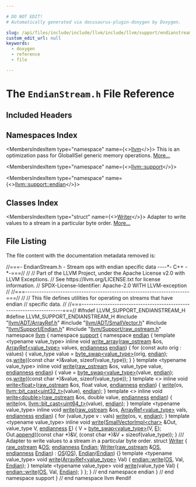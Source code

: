 ```yaml
---

# DO NOT EDIT!
# Automatically generated via docusaurus-plugin-doxygen by Doxygen.

slug: /api/files/include/include/llvm/include/llvm/support/endianstream-h
custom_edit_url: null
keywords:
  - doxygen
  - reference
  - file

---
```





# The `EndianStream.h` File Reference

<DoxygenPage pluginConfig={pluginConfig}>



## Included Headers

<IncludesList>
<IncludesListItem
  filePath="llvm/ADT/ArrayRef.h"
  permalink="/docs/api/files/include/include/llvm/include/llvm/adt/arrayref-h"
  isLocal="true" />
<IncludesListItem
  filePath="llvm/ADT/SmallVector.h"
  permalink="/docs/api/files/include/include/llvm/include/llvm/adt/smallvector-h"
  isLocal="true" />
<IncludesListItem
  filePath="llvm/Support/Endian.h"
  permalink="/docs/api/files/include/include/llvm/include/llvm/support/endian-h"
  isLocal="true" />
<IncludesListItem
  filePath="llvm/Support/raw_ostream.h"
  permalink="/docs/api/files/include/include/llvm/include/llvm/support/raw-ostream-h"
  isLocal="true" />
</IncludesList>

## Namespaces Index

<MembersIndex>

<MembersIndexItem
  type="namespace"
  name={<><a href="/docs/api/namespaces/llvm">llvm</a></>}>
This is an optimization pass for GlobalISel generic memory operations. <a href="/docs/api/namespaces/llvm/#details">More...</a>
</MembersIndexItem>

<MembersIndexItem
  type="namespace"
  name={<><a href="/docs/api/namespaces/llvm/support">llvm::support</a></>}>
</MembersIndexItem>

<MembersIndexItem
  type="namespace"
  name={<><a href="/docs/api/namespaces/llvm/support/endian">llvm::support::endian</a></>}>
</MembersIndexItem>

</MembersIndex>

## Classes Index

<MembersIndex>

<MembersIndexItem
  type="struct"
  name={<><a href="/docs/api/structs/llvm/support/endian/writer">Writer</a></>}>
Adapter to write values to a stream in a particular byte order. <a href="/docs/api/structs/llvm/support/endian/writer/#details">More...</a>
</MembersIndexItem>

</MembersIndex>


## File Listing

The file content with the documentation metadata removed is:

<ProgramListing>

<Link id="l00001" /><CodeLine lineNumber="1"><Highlight kind="comment">//===- EndianStream.h - Stream ops with endian specific data ----&#42;- C++ -&#42;-===//</Highlight><Highlight kind="normal"></Highlight></CodeLine>
<Link id="l00002" /><CodeLine lineNumber="2"><Highlight kind="normal"></Highlight><Highlight kind="comment">//</Highlight><Highlight kind="normal"></Highlight></CodeLine>
<Link id="l00003" /><CodeLine lineNumber="3"><Highlight kind="normal"></Highlight><Highlight kind="comment">// Part of the LLVM Project, under the Apache License v2.0 with LLVM Exceptions.</Highlight><Highlight kind="normal"></Highlight></CodeLine>
<Link id="l00004" /><CodeLine lineNumber="4"><Highlight kind="normal"></Highlight><Highlight kind="comment">// See https://llvm.org/LICENSE.txt for license information.</Highlight><Highlight kind="normal"></Highlight></CodeLine>
<Link id="l00005" /><CodeLine lineNumber="5"><Highlight kind="normal"></Highlight><Highlight kind="comment">// SPDX-License-Identifier: Apache-2.0 WITH LLVM-exception</Highlight><Highlight kind="normal"></Highlight></CodeLine>
<Link id="l00006" /><CodeLine lineNumber="6"><Highlight kind="normal"></Highlight><Highlight kind="comment">//</Highlight><Highlight kind="normal"></Highlight></CodeLine>
<Link id="l00007" /><CodeLine lineNumber="7"><Highlight kind="normal"></Highlight><Highlight kind="comment">//===----------------------------------------------------------------------===//</Highlight><Highlight kind="normal"></Highlight></CodeLine>
<Link id="l00008" /><CodeLine lineNumber="8"><Highlight kind="normal"></Highlight><Highlight kind="comment">//</Highlight><Highlight kind="normal"></Highlight></CodeLine>
<Link id="l00009" /><CodeLine lineNumber="9"><Highlight kind="normal"></Highlight><Highlight kind="comment">// This file defines utilities for operating on streams that have endian</Highlight><Highlight kind="normal"></Highlight></CodeLine>
<Link id="l00010" /><CodeLine lineNumber="10"><Highlight kind="normal"></Highlight><Highlight kind="comment">// specific data.</Highlight><Highlight kind="normal"></Highlight></CodeLine>
<Link id="l00011" /><CodeLine lineNumber="11"><Highlight kind="normal"></Highlight><Highlight kind="comment">//</Highlight><Highlight kind="normal"></Highlight></CodeLine>
<Link id="l00012" /><CodeLine lineNumber="12"><Highlight kind="normal"></Highlight><Highlight kind="comment">//===----------------------------------------------------------------------===//</Highlight><Highlight kind="normal"></Highlight></CodeLine>
<Link id="l00013" /><CodeLine lineNumber="13"><Highlight kind="normal"></Highlight></CodeLine>
<Link id="l00014" /><CodeLine lineNumber="14"><Highlight kind="normal"></Highlight><Highlight kind="preprocessor">#ifndef LLVM&#95;SUPPORT&#95;ENDIANSTREAM&#95;H</Highlight><Highlight kind="normal"></Highlight></CodeLine>
<Link id="l00015" /><CodeLine lineNumber="15"><Highlight kind="normal"></Highlight><Highlight kind="preprocessor">#define LLVM&#95;SUPPORT&#95;ENDIANSTREAM&#95;H</Highlight><Highlight kind="normal"></Highlight></CodeLine>
<Link id="l00016" /><CodeLine lineNumber="16"><Highlight kind="normal"></Highlight></CodeLine>
<Link id="l00017" /><CodeLine lineNumber="17"><Highlight kind="normal"></Highlight><Highlight kind="preprocessor">#include &quot;<a href="/docs/api/files/include/include/llvm/include/llvm/adt/arrayref-h">llvm/ADT/ArrayRef.h</a>&quot;</Highlight><Highlight kind="normal"></Highlight></CodeLine>
<Link id="l00018" /><CodeLine lineNumber="18"><Highlight kind="normal"></Highlight><Highlight kind="preprocessor">#include &quot;<a href="/docs/api/files/include/include/llvm/include/llvm/adt/smallvector-h">llvm/ADT/SmallVector.h</a>&quot;</Highlight><Highlight kind="normal"></Highlight></CodeLine>
<Link id="l00019" /><CodeLine lineNumber="19"><Highlight kind="normal"></Highlight><Highlight kind="preprocessor">#include &quot;<a href="/docs/api/files/include/include/llvm/include/llvm/support/endian-h">llvm/Support/Endian.h</a>&quot;</Highlight><Highlight kind="normal"></Highlight></CodeLine>
<Link id="l00020" /><CodeLine lineNumber="20"><Highlight kind="normal"></Highlight><Highlight kind="preprocessor">#include &quot;<a href="/docs/api/files/include/include/llvm/include/llvm/support/raw-ostream-h">llvm/Support/raw&#95;ostream.h</a>&quot;</Highlight><Highlight kind="normal"></Highlight></CodeLine>
<Link id="l00021" /><CodeLine lineNumber="21"><Highlight kind="normal"></Highlight></CodeLine>
<Link id="l00022" /><CodeLine lineNumber="22"><Highlight kind="normal"></Highlight><Highlight kind="keyword">namespace </Highlight><Highlight kind="normal"><a href="/docs/api/namespaces/llvm">llvm</a> &#123;</Highlight></CodeLine>
<Link id="l00023" /><CodeLine lineNumber="23"><Highlight kind="normal"></Highlight><Highlight kind="keyword">namespace </Highlight><Highlight kind="normal"><a href="/docs/api/namespaces/llvm/support">support</a> &#123;</Highlight></CodeLine>
<Link id="l00024" /><CodeLine lineNumber="24"><Highlight kind="normal"></Highlight></CodeLine>
<Link id="l00025" /><CodeLine lineNumber="25"><Highlight kind="normal"></Highlight><Highlight kind="keyword">namespace </Highlight><Highlight kind="normal"><a href="/docs/api/namespaces/llvm/support/endian">endian</a> &#123;</Highlight></CodeLine>
<Link id="l00026" /><CodeLine lineNumber="26"><Highlight kind="normal"></Highlight></CodeLine>
<Link id="l00027" /><CodeLine lineNumber="27"><Highlight kind="normal"></Highlight><Highlight kind="keyword">template</Highlight><Highlight kind="normal"> &lt;</Highlight><Highlight kind="keyword">typename</Highlight><Highlight kind="normal"> value&#95;type&gt;</Highlight></CodeLine>
<Link id="l00028" /><CodeLine lineNumber="28" lineLink="/docs/api/namespaces/llvm/support/endian/#a0d40b2f1e459508b598037aca1a32cfc"><Highlight kind="normal"></Highlight><Highlight kind="keyword">inline</Highlight><Highlight kind="normal"> </Highlight><Highlight kind="keywordtype">void</Highlight><Highlight kind="normal"> <a href="/docs/api/namespaces/llvm/support/endian/#a0d40b2f1e459508b598037aca1a32cfc">write&#95;array</a>(<a href="/docs/api/classes/llvm/raw-ostream">raw&#95;ostream</a> &amp;os, <a href="/docs/api/classes/llvm/arrayref">ArrayRef&lt;value&#95;type&gt;</a> values,</Highlight></CodeLine>
<Link id="l00029" /><CodeLine lineNumber="29"><Highlight kind="normal">                        <a href="/docs/api/namespaces/llvm/#ae1e26e57357947b25e392fd18ab000db">endianness</a> <a href="/docs/api/namespaces/llvm/support/endian">endian</a>) &#123;</Highlight></CodeLine>
<Link id="l00030" /><CodeLine lineNumber="30"><Highlight kind="normal">  </Highlight><Highlight kind="keywordflow">for</Highlight><Highlight kind="normal"> (</Highlight><Highlight kind="keyword">const</Highlight><Highlight kind="normal"> </Highlight><Highlight kind="keyword">auto</Highlight><Highlight kind="normal"> orig : values) &#123;</Highlight></CodeLine>
<Link id="l00031" /><CodeLine lineNumber="31"><Highlight kind="normal">    value&#95;type value = <a href="/docs/api/namespaces/llvm/support/endian/#a108ca68c609b3e8c00918a68d26905fa">byte&#95;swap&lt;value&#95;type&gt;</a>(orig, <a href="/docs/api/namespaces/llvm/support/endian">endian</a>);</Highlight></CodeLine>
<Link id="l00032" /><CodeLine lineNumber="32"><Highlight kind="normal">    os.<a href="/docs/api/classes/llvm/raw-ostream/#a6e0cbc5c8568d8446c284c8538b2c9f1">write</a>((</Highlight><Highlight kind="keyword">const</Highlight><Highlight kind="normal"> </Highlight><Highlight kind="keywordtype">char</Highlight><Highlight kind="normal"> &#42;)&amp;value, </Highlight><Highlight kind="keyword">sizeof</Highlight><Highlight kind="normal">(value&#95;type));</Highlight></CodeLine>
<Link id="l00033" /><CodeLine lineNumber="33"><Highlight kind="normal">  &#125;</Highlight></CodeLine>
<Link id="l00034" /><CodeLine lineNumber="34"><Highlight kind="normal">&#125;</Highlight></CodeLine>
<Link id="l00035" /><CodeLine lineNumber="35"><Highlight kind="normal"></Highlight></CodeLine>
<Link id="l00036" /><CodeLine lineNumber="36"><Highlight kind="normal"></Highlight><Highlight kind="keyword">template</Highlight><Highlight kind="normal"> &lt;</Highlight><Highlight kind="keyword">typename</Highlight><Highlight kind="normal"> value&#95;type&gt;</Highlight></CodeLine>
<Link id="l00037" /><CodeLine lineNumber="37" lineLink="/docs/api/namespaces/llvm/support/endian/#a9dbd69fb838179adf11cb50b3d029cda"><Highlight kind="normal"></Highlight><Highlight kind="keyword">inline</Highlight><Highlight kind="normal"> </Highlight><Highlight kind="keywordtype">void</Highlight><Highlight kind="normal"> <a href="/docs/api/namespaces/llvm/support/endian/#add1f2d1d972957d22186f4ec92f985f6">write</a>(<a href="/docs/api/classes/llvm/raw-ostream">raw&#95;ostream</a> &amp;os, value&#95;type value, <a href="/docs/api/namespaces/llvm/#ae1e26e57357947b25e392fd18ab000db">endianness</a> <a href="/docs/api/namespaces/llvm/support/endian">endian</a>) &#123;</Highlight></CodeLine>
<Link id="l00038" /><CodeLine lineNumber="38"><Highlight kind="normal">  value = <a href="/docs/api/namespaces/llvm/support/endian/#a108ca68c609b3e8c00918a68d26905fa">byte&#95;swap&lt;value&#95;type&gt;</a>(value, <a href="/docs/api/namespaces/llvm/support/endian">endian</a>);</Highlight></CodeLine>
<Link id="l00039" /><CodeLine lineNumber="39"><Highlight kind="normal">  os.<a href="/docs/api/classes/llvm/raw-ostream/#a6e0cbc5c8568d8446c284c8538b2c9f1">write</a>((</Highlight><Highlight kind="keyword">const</Highlight><Highlight kind="normal"> </Highlight><Highlight kind="keywordtype">char</Highlight><Highlight kind="normal"> &#42;)&amp;value, </Highlight><Highlight kind="keyword">sizeof</Highlight><Highlight kind="normal">(value&#95;type));</Highlight></CodeLine>
<Link id="l00040" /><CodeLine lineNumber="40"><Highlight kind="normal">&#125;</Highlight></CodeLine>
<Link id="l00041" /><CodeLine lineNumber="41"><Highlight kind="normal"></Highlight></CodeLine>
<Link id="l00042" /><CodeLine lineNumber="42"><Highlight kind="normal"></Highlight><Highlight kind="keyword">template</Highlight><Highlight kind="normal"> &lt;&gt;</Highlight></CodeLine>
<Link id="l00043" /><CodeLine lineNumber="43" lineLink="/docs/api/namespaces/llvm/support/endian/#a1517797a7158413251f2ed5ebdd73732"><Highlight kind="normal"></Highlight><Highlight kind="keyword">inline</Highlight><Highlight kind="normal"> </Highlight><Highlight kind="keywordtype">void</Highlight><Highlight kind="normal"> <a href="/docs/api/namespaces/llvm/support/endian/#a1517797a7158413251f2ed5ebdd73732">write&lt;float&gt;</a>(<a href="/docs/api/classes/llvm/raw-ostream">raw&#95;ostream</a> &amp;os, </Highlight><Highlight kind="keywordtype">float</Highlight><Highlight kind="normal"> value, <a href="/docs/api/namespaces/llvm/#ae1e26e57357947b25e392fd18ab000db">endianness</a> <a href="/docs/api/namespaces/llvm/support/endian">endian</a>) &#123;</Highlight></CodeLine>
<Link id="l00044" /><CodeLine lineNumber="44"><Highlight kind="normal">  <a href="/docs/api/namespaces/llvm/support/endian/#add1f2d1d972957d22186f4ec92f985f6">write</a>(os, <a href="/docs/api/namespaces/llvm/#aab3863f16cb0767af49f0dd63bc5aa90">llvm::bit&#95;cast&lt;uint32&#95;t&gt;</a>(value), <a href="/docs/api/namespaces/llvm/support/endian">endian</a>);</Highlight></CodeLine>
<Link id="l00045" /><CodeLine lineNumber="45"><Highlight kind="normal">&#125;</Highlight></CodeLine>
<Link id="l00046" /><CodeLine lineNumber="46"><Highlight kind="normal"></Highlight></CodeLine>
<Link id="l00047" /><CodeLine lineNumber="47"><Highlight kind="normal"></Highlight><Highlight kind="keyword">template</Highlight><Highlight kind="normal"> &lt;&gt;</Highlight></CodeLine>
<Link id="l00048" /><CodeLine lineNumber="48" lineLink="/docs/api/namespaces/llvm/support/endian/#a84f59f3d3274675eb656e42e329c2aa8"><Highlight kind="normal"></Highlight><Highlight kind="keyword">inline</Highlight><Highlight kind="normal"> </Highlight><Highlight kind="keywordtype">void</Highlight><Highlight kind="normal"> <a href="/docs/api/namespaces/llvm/support/endian/#a84f59f3d3274675eb656e42e329c2aa8">write&lt;double&gt;</a>(<a href="/docs/api/classes/llvm/raw-ostream">raw&#95;ostream</a> &amp;os, </Highlight><Highlight kind="keywordtype">double</Highlight><Highlight kind="normal"> value,</Highlight></CodeLine>
<Link id="l00049" /><CodeLine lineNumber="49"><Highlight kind="normal">                          <a href="/docs/api/namespaces/llvm/#ae1e26e57357947b25e392fd18ab000db">endianness</a> <a href="/docs/api/namespaces/llvm/support/endian">endian</a>) &#123;</Highlight></CodeLine>
<Link id="l00050" /><CodeLine lineNumber="50"><Highlight kind="normal">  <a href="/docs/api/namespaces/llvm/support/endian/#add1f2d1d972957d22186f4ec92f985f6">write</a>(os, <a href="/docs/api/namespaces/llvm/#aab3863f16cb0767af49f0dd63bc5aa90">llvm::bit&#95;cast&lt;uint64&#95;t&gt;</a>(value), <a href="/docs/api/namespaces/llvm/support/endian">endian</a>);</Highlight></CodeLine>
<Link id="l00051" /><CodeLine lineNumber="51"><Highlight kind="normal">&#125;</Highlight></CodeLine>
<Link id="l00052" /><CodeLine lineNumber="52"><Highlight kind="normal"></Highlight></CodeLine>
<Link id="l00053" /><CodeLine lineNumber="53"><Highlight kind="normal"></Highlight><Highlight kind="keyword">template</Highlight><Highlight kind="normal"> &lt;</Highlight><Highlight kind="keyword">typename</Highlight><Highlight kind="normal"> value&#95;type&gt;</Highlight></CodeLine>
<Link id="l00054" /><CodeLine lineNumber="54" lineLink="/docs/api/namespaces/llvm/support/endian/#a7ea072a359a717dcb634f1657c3c4c2d"><Highlight kind="normal"></Highlight><Highlight kind="keyword">inline</Highlight><Highlight kind="normal"> </Highlight><Highlight kind="keywordtype">void</Highlight><Highlight kind="normal"> <a href="/docs/api/namespaces/llvm/support/endian/#add1f2d1d972957d22186f4ec92f985f6">write</a>(<a href="/docs/api/classes/llvm/raw-ostream">raw&#95;ostream</a> &amp;os, <a href="/docs/api/classes/llvm/arrayref">ArrayRef&lt;value&#95;type&gt;</a> vals,</Highlight></CodeLine>
<Link id="l00055" /><CodeLine lineNumber="55"><Highlight kind="normal">                  <a href="/docs/api/namespaces/llvm/#ae1e26e57357947b25e392fd18ab000db">endianness</a> <a href="/docs/api/namespaces/llvm/support/endian">endian</a>) &#123;</Highlight></CodeLine>
<Link id="l00056" /><CodeLine lineNumber="56"><Highlight kind="normal">  </Highlight><Highlight kind="keywordflow">for</Highlight><Highlight kind="normal"> (value&#95;type v : vals)</Highlight></CodeLine>
<Link id="l00057" /><CodeLine lineNumber="57"><Highlight kind="normal">    <a href="/docs/api/namespaces/llvm/support/endian/#add1f2d1d972957d22186f4ec92f985f6">write</a>(os, v, <a href="/docs/api/namespaces/llvm/support/endian">endian</a>);</Highlight></CodeLine>
<Link id="l00058" /><CodeLine lineNumber="58"><Highlight kind="normal">&#125;</Highlight></CodeLine>
<Link id="l00059" /><CodeLine lineNumber="59"><Highlight kind="normal"></Highlight></CodeLine>
<Link id="l00060" /><CodeLine lineNumber="60"><Highlight kind="normal"></Highlight><Highlight kind="keyword">template</Highlight><Highlight kind="normal"> &lt;</Highlight><Highlight kind="keyword">typename</Highlight><Highlight kind="normal"> value&#95;type&gt;</Highlight></CodeLine>
<Link id="l00061" /><CodeLine lineNumber="61" lineLink="/docs/api/namespaces/llvm/support/endian/#afa89cb6b40c35921a3685f1afeb08af0"><Highlight kind="normal"></Highlight><Highlight kind="keyword">inline</Highlight><Highlight kind="normal"> </Highlight><Highlight kind="keywordtype">void</Highlight><Highlight kind="normal"> <a href="/docs/api/namespaces/llvm/support/endian/#add1f2d1d972957d22186f4ec92f985f6">write</a>(<a href="/docs/api/classes/llvm/smallvectorimpl">SmallVectorImpl&lt;char&gt;</a> &amp;Out, value&#95;type V, <a href="/docs/api/namespaces/llvm/#ae1e26e57357947b25e392fd18ab000db">endianness</a> <a href="/docs/api/files/lib/lib/ir/builtingcs-cpp/#abb2b3a60ccc38a28239e19a1646e0c8a">E</a>) &#123;</Highlight></CodeLine>
<Link id="l00062" /><CodeLine lineNumber="62"><Highlight kind="normal">  V = <a href="/docs/api/namespaces/llvm/support/endian/#a108ca68c609b3e8c00918a68d26905fa">byte&#95;swap&lt;value&#95;type&gt;</a>(V, <a href="/docs/api/files/lib/lib/ir/builtingcs-cpp/#abb2b3a60ccc38a28239e19a1646e0c8a">E</a>);</Highlight></CodeLine>
<Link id="l00063" /><CodeLine lineNumber="63"><Highlight kind="normal">  Out.<a href="/docs/api/classes/llvm/smallvectorimpl/#a7efd1f0c1206d95e4fe01a9b49a57b82">append</a>((</Highlight><Highlight kind="keyword">const</Highlight><Highlight kind="normal"> </Highlight><Highlight kind="keywordtype">char</Highlight><Highlight kind="normal"> &#42;)&amp;V, (</Highlight><Highlight kind="keyword">const</Highlight><Highlight kind="normal"> </Highlight><Highlight kind="keywordtype">char</Highlight><Highlight kind="normal"> &#42;)&amp;V + </Highlight><Highlight kind="keyword">sizeof</Highlight><Highlight kind="normal">(value&#95;type));</Highlight></CodeLine>
<Link id="l00064" /><CodeLine lineNumber="64"><Highlight kind="normal">&#125;</Highlight></CodeLine>
<Link id="l00065" /><CodeLine lineNumber="65"><Highlight kind="normal"></Highlight><Highlight kind="comment"></Highlight></CodeLine>
<Link id="l00066" /><CodeLine lineNumber="66"><Highlight kind="comment">/// Adapter to write values to a stream in a particular byte order.</Highlight><Highlight kind="normal"></Highlight></CodeLine>
<Link id="l00067" /><CodeLine lineNumber="67" lineLink="/docs/api/structs/llvm/support/endian/writer"><Highlight kind="normal"></Highlight><Highlight kind="keyword">struct </Highlight><Highlight kind="normal"><a href="/docs/api/structs/llvm/support/endian/writer/#afa7bfd3d8cfcd87b225befeb8f70d939">Writer</a> &#123;</Highlight></CodeLine>
<Link id="l00068" /><CodeLine lineNumber="68" lineLink="/docs/api/structs/llvm/support/endian/writer/#aea6f1003a6933f07d06dbce84a8f26cb"><Highlight kind="normal">  <a href="/docs/api/classes/llvm/raw-ostream">raw&#95;ostream</a> &amp;<a href="/docs/api/structs/llvm/support/endian/writer/#aea6f1003a6933f07d06dbce84a8f26cb">OS</a>;</Highlight></CodeLine>
<Link id="l00069" /><CodeLine lineNumber="69" lineLink="/docs/api/structs/llvm/support/endian/writer/#ad5d6a0ba8131e3cfe0dd07409c1fdc77"><Highlight kind="normal">  <a href="/docs/api/namespaces/llvm/#ae1e26e57357947b25e392fd18ab000db">endianness</a> <a href="/docs/api/structs/llvm/support/endian/writer/#ad5d6a0ba8131e3cfe0dd07409c1fdc77">Endian</a>;</Highlight></CodeLine>
<Link id="l00070" /><CodeLine lineNumber="70" lineLink="/docs/api/structs/llvm/support/endian/writer/#afa7bfd3d8cfcd87b225befeb8f70d939"><Highlight kind="normal">  <a href="/docs/api/structs/llvm/support/endian/writer/#afa7bfd3d8cfcd87b225befeb8f70d939">Writer</a>(<a href="/docs/api/classes/llvm/raw-ostream">raw&#95;ostream</a> &amp;<a href="/docs/api/structs/llvm/support/endian/writer/#aea6f1003a6933f07d06dbce84a8f26cb">OS</a>, <a href="/docs/api/namespaces/llvm/#ae1e26e57357947b25e392fd18ab000db">endianness</a> <a href="/docs/api/structs/llvm/support/endian/writer/#ad5d6a0ba8131e3cfe0dd07409c1fdc77">Endian</a>) : <a href="/docs/api/structs/llvm/support/endian/writer/#aea6f1003a6933f07d06dbce84a8f26cb">OS</a>(<a href="/docs/api/structs/llvm/support/endian/writer/#aea6f1003a6933f07d06dbce84a8f26cb">OS</a>), <a href="/docs/api/structs/llvm/support/endian/writer/#ad5d6a0ba8131e3cfe0dd07409c1fdc77">Endian</a>(<a href="/docs/api/structs/llvm/support/endian/writer/#ad5d6a0ba8131e3cfe0dd07409c1fdc77">Endian</a>) &#123;&#125;</Highlight></CodeLine>
<Link id="l00071" /><CodeLine lineNumber="71" lineLink="/docs/api/structs/llvm/support/endian/writer/#a16a69d4248bb11c84536099421ea833b"><Highlight kind="normal">  </Highlight><Highlight kind="keyword">template</Highlight><Highlight kind="normal"> &lt;</Highlight><Highlight kind="keyword">typename</Highlight><Highlight kind="normal"> value&#95;type&gt; </Highlight><Highlight kind="keywordtype">void</Highlight><Highlight kind="normal"> <a href="/docs/api/structs/llvm/support/endian/writer/#a16a69d4248bb11c84536099421ea833b">write</a>(<a href="/docs/api/classes/llvm/arrayref">ArrayRef&lt;value&#95;type&gt;</a> Val) &#123;</Highlight></CodeLine>
<Link id="l00072" /><CodeLine lineNumber="72"><Highlight kind="normal">    <a href="/docs/api/namespaces/llvm/support/endian/#add1f2d1d972957d22186f4ec92f985f6">endian::write</a>(<a href="/docs/api/structs/llvm/support/endian/writer/#aea6f1003a6933f07d06dbce84a8f26cb">OS</a>, Val, <a href="/docs/api/structs/llvm/support/endian/writer/#ad5d6a0ba8131e3cfe0dd07409c1fdc77">Endian</a>);</Highlight></CodeLine>
<Link id="l00073" /><CodeLine lineNumber="73"><Highlight kind="normal">  &#125;</Highlight></CodeLine>
<Link id="l00074" /><CodeLine lineNumber="74" lineLink="/docs/api/structs/llvm/support/endian/writer/#ad1edaf45d75710bd11bc254a371b8e47"><Highlight kind="normal">  </Highlight><Highlight kind="keyword">template</Highlight><Highlight kind="normal"> &lt;</Highlight><Highlight kind="keyword">typename</Highlight><Highlight kind="normal"> value&#95;type&gt; </Highlight><Highlight kind="keywordtype">void</Highlight><Highlight kind="normal"> <a href="/docs/api/structs/llvm/support/endian/writer/#ad1edaf45d75710bd11bc254a371b8e47">write</a>(value&#95;type Val) &#123;</Highlight></CodeLine>
<Link id="l00075" /><CodeLine lineNumber="75"><Highlight kind="normal">    <a href="/docs/api/namespaces/llvm/support/endian/#add1f2d1d972957d22186f4ec92f985f6">endian::write</a>(<a href="/docs/api/structs/llvm/support/endian/writer/#aea6f1003a6933f07d06dbce84a8f26cb">OS</a>, Val, <a href="/docs/api/structs/llvm/support/endian/writer/#ad5d6a0ba8131e3cfe0dd07409c1fdc77">Endian</a>);</Highlight></CodeLine>
<Link id="l00076" /><CodeLine lineNumber="76"><Highlight kind="normal">  &#125;</Highlight></CodeLine>
<Link id="l00077" /><CodeLine lineNumber="77"><Highlight kind="normal">&#125;;</Highlight></CodeLine>
<Link id="l00078" /><CodeLine lineNumber="78"><Highlight kind="normal"></Highlight></CodeLine>
<Link id="l00079" /><CodeLine lineNumber="79"><Highlight kind="normal">&#125; </Highlight><Highlight kind="comment">// end namespace endian</Highlight><Highlight kind="normal"></Highlight></CodeLine>
<Link id="l00080" /><CodeLine lineNumber="80"><Highlight kind="normal"></Highlight></CodeLine>
<Link id="l00081" /><CodeLine lineNumber="81"><Highlight kind="normal">&#125; </Highlight><Highlight kind="comment">// end namespace support</Highlight><Highlight kind="normal"></Highlight></CodeLine>
<Link id="l00082" /><CodeLine lineNumber="82"><Highlight kind="normal">&#125; </Highlight><Highlight kind="comment">// end namespace llvm</Highlight><Highlight kind="normal"></Highlight></CodeLine>
<Link id="l00083" /><CodeLine lineNumber="83"><Highlight kind="normal"></Highlight></CodeLine>
<Link id="l00084" /><CodeLine lineNumber="84"><Highlight kind="normal"></Highlight><Highlight kind="preprocessor">#endif</Highlight></CodeLine>

</ProgramListing>

</DoxygenPage>
